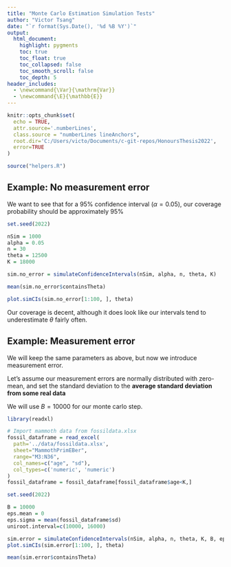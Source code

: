 ---
title: "Monte Carlo Estimation Simulation Tests"
author: "Victor Tsang"
date: "`r format(Sys.Date(), '%d %B %Y')`"
output:
  html_document:
    highlight: pygments
    toc: true
    toc_float: true
    toc_collapsed: false
    toc_smooth_scroll: false
    toc_depth: 5
header_includes:
  - \newcommand{\Var}{\mathrm{Var}}
  - \newcommand{\E}{\mathbb{E}}
---

```{=html}
<style>
body
  { counter-reset: source-line 0; }
pre.numberSource code
  { counter-reset: none; }
</style>
```

```{r setup, include=FALSE}
knitr::opts_chunk$set(
  echo = TRUE,
  attr.source='.numberLines',
  class.source = "numberLines lineAnchors",
  root.dir='C:/Users/victo/Documents/c-git-repos/HonoursThesis2022',
  error=TRUE
)
```

```{r}
source("helpers.R")
```


## Example: No measurement error

We want to see that for a 95% confidence interval ($\alpha = 0.05$), our coverage probability should be approximately 95%

```{r}
set.seed(2022)

nSim = 1000
alpha = 0.05
n = 30
theta = 12500
K = 18000

sim.no_error = simulateConfidenceIntervals(nSim, alpha, n, theta, K)

mean(sim.no_error$containsTheta)
```

```{r example1_plot}
plot.simCIs(sim.no_error[1:100, ], theta)
```

Our coverage is decent, although it does look like our intervals tend to underestimate $\theta$ fairly often.

## Example: Measurement error

We will keep the same parameters as above, but now we introduce measurement error.

Let's assume our measurement errors are normally distributed with zero-mean, and set the standard deviation to the **average standard deviation from some real data**

We will use $B = 10000$ for our monte carlo step.

```{r}
library(readxl)

# Import mammoth data from fossildata.xlsx
fossil_dataframe = read_excel(
  path='../data/fossildata.xlsx', 
  sheet="MammothPrimEBer", 
  range="M3:N36", 
  col_names=c("age", "sd"), 
  col_types=c('numeric', 'numeric')
)
fossil_dataframe = fossil_dataframe[fossil_dataframe$age<K,]
```


```{r example2_setup}
set.seed(2022)

B = 10000
eps.mean = 0
eps.sigma = mean(fossil_dataframe$sd)
uniroot.interval=c(10000, 16000)

sim.error = simulateConfidenceIntervals(nSim, alpha, n, theta, K, B, eps.mean, eps.sigma, uniroot.interval)
plot.simCIs(sim.error[1:100, ], theta)
```

```{r}
mean(sim.error$containsTheta)
```


